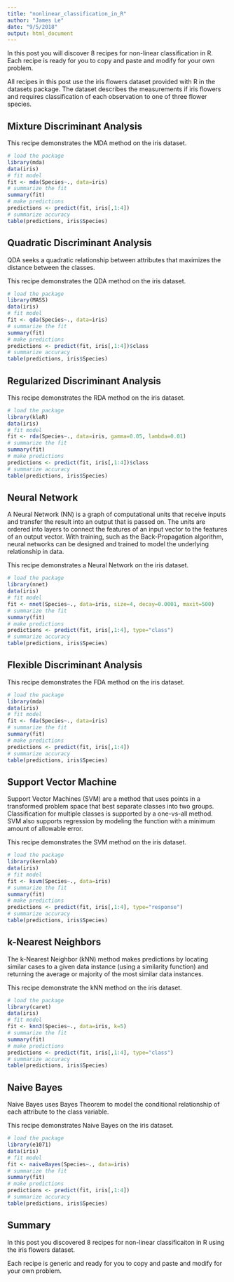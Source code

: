 ```yaml
---
title: "nonlinear_classification_in_R"
author: "James Le"
date: "9/5/2018"
output: html_document
---
```


In this post you will discover 8 recipes for non-linear classification in R. Each recipe is ready for you to copy and paste and modify for your own problem.

All recipes in this post use the iris flowers dataset provided with R in the datasets package. The dataset describes the measurements if iris flowers and requires classification of each observation to one of three flower species.

## Mixture Discriminant Analysis
This recipe demonstrates the MDA method on the iris dataset.

```r
# load the package
library(mda)
data(iris)
# fit model
fit <- mda(Species~., data=iris)
# summarize the fit
summary(fit)
# make predictions
predictions <- predict(fit, iris[,1:4])
# summarize accuracy
table(predictions, iris$Species)
```

## Quadratic Discriminant Analysis
QDA seeks a quadratic relationship between attributes that maximizes the distance between the classes.

This recipe demonstrates the QDA method on the iris dataset.

```r
# load the package
library(MASS)
data(iris)
# fit model
fit <- qda(Species~., data=iris)
# summarize the fit
summary(fit)
# make predictions
predictions <- predict(fit, iris[,1:4])$class
# summarize accuracy
table(predictions, iris$Species)
```

## Regularized Discriminant Analysis
This recipe demonstrates the RDA method on the iris dataset.

```r
# load the package
library(klaR)
data(iris)
# fit model
fit <- rda(Species~., data=iris, gamma=0.05, lambda=0.01)
# summarize the fit
summary(fit)
# make predictions
predictions <- predict(fit, iris[,1:4])$class
# summarize accuracy
table(predictions, iris$Species)
```

## Neural Network
A Neural Network (NN) is a graph of computational units that receive inputs and transfer the result into an output that is passed on. The units are ordered into layers to connect the features of an input vector to the features of an output vector. With training, such as the Back-Propagation algorithm, neural networks can be designed and trained to model the underlying relationship in data.

This recipe demonstrates a Neural Network on the iris dataset.

```r
# load the package
library(nnet)
data(iris)
# fit model
fit <- nnet(Species~., data=iris, size=4, decay=0.0001, maxit=500)
# summarize the fit
summary(fit)
# make predictions
predictions <- predict(fit, iris[,1:4], type="class")
# summarize accuracy
table(predictions, iris$Species)
```

## Flexible Discriminant Analysis
This recipe demonstrates the FDA method on the iris dataset.

```r
# load the package
library(mda)
data(iris)
# fit model
fit <- fda(Species~., data=iris)
# summarize the fit
summary(fit)
# make predictions
predictions <- predict(fit, iris[,1:4])
# summarize accuracy
table(predictions, iris$Species)
```

## Support Vector Machine
Support Vector Machines (SVM) are a method that uses points in a transformed problem space that best separate classes into two groups. Classification for multiple classes is supported by a one-vs-all method. SVM also supports regression by modeling the function with a minimum amount of allowable error.

This recipe demonstrates the SVM method on the iris dataset.

```r
# load the package
library(kernlab)
data(iris)
# fit model
fit <- ksvm(Species~., data=iris)
# summarize the fit
summary(fit)
# make predictions
predictions <- predict(fit, iris[,1:4], type="response")
# summarize accuracy
table(predictions, iris$Species)
```

## k-Nearest Neighbors
The k-Nearest Neighbor (kNN) method makes predictions by locating similar cases to a given data instance (using a similarity function) and returning the average or majority of the most similar data instances.

This recipe demonstrate the kNN method on the iris dataset.

```r
# load the package
library(caret)
data(iris)
# fit model
fit <- knn3(Species~., data=iris, k=5)
# summarize the fit
summary(fit)
# make predictions
predictions <- predict(fit, iris[,1:4], type="class")
# summarize accuracy
table(predictions, iris$Species)
```

## Naive Bayes
Naive Bayes uses Bayes Theorem to model the conditional relationship of each attribute to the class variable.

This recipe demonstrates Naive Bayes on the iris dataset.

```r
# load the package
library(e1071)
data(iris)
# fit model
fit <- naiveBayes(Species~., data=iris)
# summarize the fit
summary(fit)
# make predictions
predictions <- predict(fit, iris[,1:4])
# summarize accuracy
table(predictions, iris$Species)
```

## Summary
In this post you discovered 8 recipes for non-linear classificaiton in R using the iris flowers dataset.

Each recipe is generic and ready for you to copy and paste and modify for your own problem.